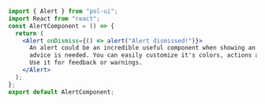 ```jsx
import { Alert } from "pol-ui";
import React from "react";
const AlertComponent = () => {
  return (
    <Alert onDismiss={() => alert("Alert dismissed!")}>
      An alert could be an incredible useful component when showing an important
      advice is needed. You can easily customize it's colors, actions and texts.
      Use it for feedback or warnings.
    </Alert>
  );
};
export default AlertComponent;
```
